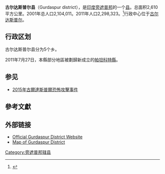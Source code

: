 {{Infobox Settlement
| name = 古尔达斯普尔县
| native_name = ਗੁਰਦਾਸਪੁਰ ਜ਼ਿਲ੍ਹਾ
| native_name_lang = pa
| other_name       = 
| settlement_type  = 縣
| image_alt        = 
| image_caption    = 
| nickname         = 
| image_skyline    =
| image_map        = Gurdaspur in Punjab (India).svg
| map_alt          = 古爾達斯普爾縣位於旁遮普邦西北部
| map_caption      = 古爾達斯普爾縣（藍色）在旁遮普邦的位置
| pushpin_map             = 
| pushpin_label_position  = 
| pushpin_map_alt         = 
| pushpin_map_caption     = 
| latd                    = 31
| latm                    = 55
| lats                    = 
| latNS                   = N
| longd                   = 75
| longm                   = 15
| longs                   = 
| longEW                  = E
| coordinates_display     = inline,title
| subdivision_type        = 國家
| subdivision_name        = 印度
| subdivision_type1       = 邦
| subdivision_name1       = [[旁遮普邦|旁遮普邦]]
| established_title       = 建立
| established_date        = 
| founder                 = 
|named_for = Guriya Ji
| seat_type      = 行政中心
| seat           = [[古尔达斯普尔|古尔达斯普尔]]
| leader_title1  = 
| leader_name1   = 
| leader_title2  = 
| leader_name2   = 
| government_type         = 
| governing_body          = 
| unit_pref               = Metric
| area_footnotes          = 
| area_rank               = 
| area_total_km2          = 2610
| elevation_footnotes     = 
| elevation_m             = 
| population_total        = 2,298,323
| population_as_of        = 2011年
| population_rank         = 
| population_density_km2  = auto
| population_demonym      = 
| population_footnotes    = 
| postal_code_type        = 
| postal_code             = 
| registration_plate      = 
| blank1_name_sec1        = 識字率
| blank1_info_sec1        = 79.95%（2011年）
| website                 = {{URL|http://gurdaspur.nic.in}}
| footnotes               = 
}}
'''古尔达斯普尔县'''（Gurdaspur district），是[[印度|印度]][[旁遮普邦|旁遮普邦]]的一个[[县|县]]。总面积2,610平方公里。2001年总人口2,104,011。2011年人口2,298,323。<ref name=census2011>{{Cite web |url=http://www.census2011.co.in/district.php |title=Indian Districts by Population, Sex Ratio, Literacy 2011 Census |accessdate=2015-02-15 |archive-date=2011-06-11 |archive-url=https://web.archive.org/web/20110611224943/http://www.census2011.co.in/district.php |dead-url=no }}</ref>行政中心位于[[古尔达斯普尔|古尔达斯普尔]]。

== 行政区划 ==
古尔达斯普尔县分为5个乡。

2011年7月27日，本縣部分地區被劃歸新成立的[[帕坦科特縣|帕坦科特縣]]。

==参见==
* [[2015年古爾達斯普爾恐怖攻擊事件|2015年古爾達斯普爾恐怖攻擊事件]]

== 參考文獻 ==
{{Reflist}}

==外部链接==
*[http://gurdaspur.nic.in/ Official Gurdaspur District Website] {{Wayback|url=http://gurdaspur.nic.in/ |date=20210123071252 }}
*[https://web.archive.org/web/20110514115257/http://www.bcetians.com/gurdaspur/ Map of Gurdaspur District]

{{旁遮普邦行政区划小作品}}
[[Category:旁遮普邦辖县|Category:旁遮普邦辖县]]